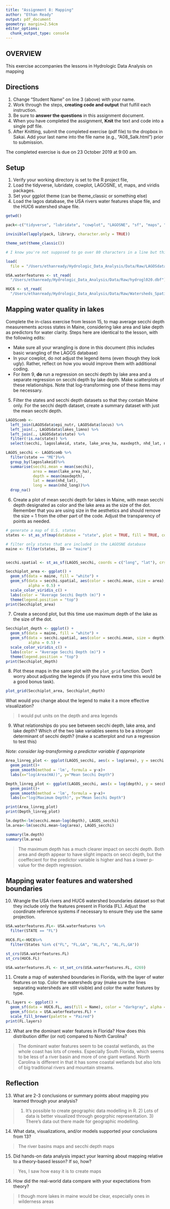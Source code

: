 ```yaml
---
title: "Assignment 8: Mapping"
author: "Ethan Ready"
output: pdf_document
geometry: margin=2.54cm
editor_options: 
  chunk_output_type: console
---
```


## OVERVIEW

This exercise accompanies the lessons in Hydrologic Data Analysis on mapping

## Directions
1. Change "Student Name" on line 3 (above) with your name.
2. Work through the steps, **creating code and output** that fulfill each instruction.
3. Be sure to **answer the questions** in this assignment document.
4. When you have completed the assignment, **Knit** the text and code into a single pdf file.
5. After Knitting, submit the completed exercise (pdf file) to the dropbox in Sakai. Add your last name into the file name (e.g., "A08_Salk.html") prior to submission.

The completed exercise is due on 23 October 2019 at 9:00 am.

## Setup

1. Verify your working directory is set to the R project file, 
2. Load the tidyverse, lubridate, cowplot, LAGOSNE, sf, maps, and viridis packages.
3. Set your ggplot theme (can be theme_classic or something else)
4. Load the lagos database, the USA rivers water features shape file, and the HUC6 watershed shape file.

```r
getwd()

pack<-c("tidyverse", "lubridate", "cowplot", "LAGOSNE", "sf", "maps", "viridis")

invisible(lapply(pack, library, character.only = TRUE))

theme_set(theme_classic())

# I know you're not supposed to go over 80 characters in a line but this is the only way that I can get it to knit to pdf

load(
  file = "/Users/ethanready/Hydrologic_Data_Analysis/Data/Raw/LAGOSdata.rda")

USA.waterfeatures <- st_read(
  "/Users/ethanready/Hydrologic_Data_Analysis/Data/Raw/hydrogl020.dbf")

HUC6 <- st_read(
  "/Users/ethanready/Hydrologic_Data_Analysis/Data/Raw/Watersheds_Spatial/WBDHU6.dbf")
```

## Mapping water quality in lakes

Complete the in-class exercise from lesson 15, to map average secchi depth measurements across states in Maine, considering lake area and lake depth as predictors for water clarity. Steps here are identical to the lesson, with the following edits: 

* Make sure all your wrangling is done in this document (this includes basic wrangling of the LAGOS database)
* In your cowplot, do not adjust the legend items (even though they look ugly). Rather, reflect on how you would improve them with additional coding. 
* For item 9, **do** run a regression on secchi depth by lake area and a separate regression on secchi depth by lake depth. Make scatterplots of these relationships. Note that log-transforming one of these items may be necessary.

5. Filter the states and secchi depth datasets so that they contain Maine only. For the secchi depth dataset, create a summary dataset with just the mean secchi depth. 

```r
LAGOScomb <- 
  left_join(LAGOSdata$epi_nutr, LAGOSdata$locus) %>%
  left_join(., LAGOSdata$lakes_limno) %>%
  left_join(., LAGOSdata$state) %>%
  filter(!is.na(state)) %>%
  select(secchi, lagoslakeid, state, lake_area_ha, maxdepth, nhd_lat, nhd_long)

LAGOS_secchi <- LAGOScomb %>%
  filter(state == "ME")%>%
  group_by(lagoslakeid)%>%
  summarise(secchi.mean = mean(secchi),
            area = mean(lake_area_ha),
            depth = mean(maxdepth),
            lat = mean(nhd_lat), 
            long = mean(nhd_long))%>%
  drop_na()

```

6. Create a plot of mean secchi depth for lakes in Maine, with mean secchi depth designated as color and the lake area as the size of the dot. Remember that you are using size in the aesthetics and should remove the size = 1 from the other part of the code. Adjust the transparency of points as needed.

```r
# generate a map of U.S. states
states <- st_as_sf(map(database = "state", plot = TRUE, fill = TRUE, col = "white"))

# filter only states that are included in the LAGOSNE database
maine <- filter(states, ID == "maine")


secchi.spatial <- st_as_sf(LAGOS_secchi, coords = c("long", "lat"), crs = 4326)

Secchiplot_area <- ggplot() +
  geom_sf(data = maine, fill = "white") +
  geom_sf(data = secchi.spatial, aes(color = secchi.mean, size = area), 
          alpha = 0.5) +
  scale_color_viridis_c() +
  labs(color = "Average Secchi Depth (m)") +
  theme(legend.position = "top")
print(Secchiplot_area)
```

7. Create a second plot, but this time use maximum depth of the lake as the size of the dot. 

```r
Secchiplot_depth <- ggplot() +
  geom_sf(data = maine, fill = "white") +
  geom_sf(data = secchi.spatial, aes(color = secchi.mean, size = depth), 
          alpha = 0.5) +
  scale_color_viridis_c() +
  labs(color = "Average Secchi Depth (m)") +
  theme(legend.position = "top")
print(Secchiplot_depth)
```

8. Plot these maps in the same plot with the `plot_grid` function. Don't worry about adjusting the legends (if you have extra time this would be a good bonus task).

```r
plot_grid(Secchiplot_area, Secchiplot_depth)
```

What would you change about the legend to make it a more effective visualization? 

> I would put units on the depth and area legends

9. What relationships do you see between secchi depth, lake area, and lake depth? Which of the two lake variables seems to be a stronger determinant of secchi depth? (make a scatterplot and run a regression to test this)

*Note: consider log-transforming a predictor variable if appropriate*

```r
Area_linreg_plot <- ggplot(LAGOS_secchi, aes(x = log(area), y = secchi.mean))+
  geom_point()+
  geom_smooth(method = 'lm', formula = y~x)+
  labs(x="log(Area(HA))", y="Mean Secchi Depth")

Depth_linreg_plot <- ggplot(LAGOS_secchi, aes(x = log(depth), y = secchi.mean))+
  geom_point()+
  geom_smooth(method = 'lm', formula = y~x)+
  labs(x="log(Maximum Depth)", y="Mean Secchi Depth")

print(Area_linreg_plot)
print(Depth_linreg_plot)

lm.depth<-lm(secchi.mean~log(depth), LAGOS_secchi)
lm.area<-lm(secchi.mean~log(area), LAGOS_secchi)

summary(lm.depth)
summary(lm.area)
```

> The maximum depth has a much clearer impact on secchi depth. Both area and depth appear to have slight impacts on secci depth, but the coeffecient for the predictor variable is higher and has a lower p-value for the depth regression.

## Mapping water features and watershed boundaries

10. Wrangle the USA rivers and HUC6 watershed boundaries dataset so that they include only the features present in Florida (FL). Adjust the coordinate reference systems if necessary to ensure they use the same projection. 

```r
USA.waterfeatures.FL<- USA.waterfeatures %>%
  filter(STATE == "FL")

HUC6.FL<-HUC6%>%
  filter(States %in% c("FL", "FL,GA", "AL,FL", "AL,FL,GA"))

st_crs(USA.waterfeatures.FL)
st_crs(HUC6.FL)

USA.waterfeatures.FL <- st_set_crs(USA.waterfeatures.FL, 4269)
```

11. Create a map of watershed boundaries in Florida, with the layer of water features on top. Color the watersheds gray (make sure the lines separating watersheds are still visible) and color the water features by type. 

```r
FL.layers <- ggplot() +
  geom_sf(data = HUC6.FL, aes(fill = Name), color = "darkgray", alpha = 0.5) +
  geom_sf(data = USA.waterfeatures.FL) +
  scale_fill_brewer(palette = "Paired")
print(FL.layers)
```

12. What are the dominant water features in Florida? How does this distribution differ (or not) compared to North Carolina?

> The dominant water features seem to be coastal wetlands, as the whole coast has lots of creeks. Especially South Florida, which seems to be less of a river basin and more of one giant wetland. North Carolina is different in that it has some coastal wetlands but also lots of big traditional rivers and mountain streams.

## Reflection
13. What are 2-3 conclusions or summary points about mapping you learned through your analysis?

> 1) It's possible to create geographic data modelling in R. 2) Lots of data is better visualized through geogrphic representation. 3) There's data out there made for geographic modelling.

14. What data, visualizations, and/or models supported your conclusions from 13?

> The river basins maps and secchi depth maps

15. Did hands-on data analysis impact your learning about mapping relative to a theory-based lesson? If so, how?

> Yes, I saw how easy it is to create maps

16.	How did the real-world data compare with your expectations from theory?

> I though more lakes in maine would be clear, especially ones in wilderness areas
